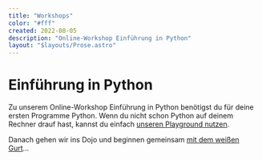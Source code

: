 ```yaml
---
title: "Workshops"
color: "#fff"
created: 2022-08-05
description: "Online-Workshop Einführung in Python"
layout: "$layouts/Prose.astro"
---
```


# Einführung in Python

Zu unserem Online-Workshop Einführung in Python benötigst du für deine ersten Programme Python. Wenn du nicht schon Python auf deinem Rechner drauf hast, kannst du einfach [unseren Playground nutzen](http://playground.coderdojo.red/).

Danach gehen wir ins Dojo und beginnen gemeinsam [mit dem weißen Gurt](https://coderdojo.red/posts/kyo-7/)...
